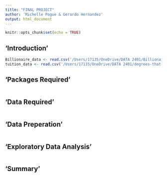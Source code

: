 ```yaml
---
title: "FINAL PROJECT"
author: 'Michelle Pogue & Gerardo Hernandez'
output: html_document
---
```


```r
knitr::opts_chunk$set(echo = TRUE)
```
## 'Introduction'


```r
Billionaire_data <- read.csv('/Users/17135/OneDrive/DATA 2401/Billionaire.csv', stringsAsFactors = F)
tuition_data <- read.csv('/Users/17135/OneDrive/DATA 2401/degrees-that-pay-back.csv', stringsAsFactors = F)
```

## 'Packages Required'


```r


```

## 'Data Required'


```r


```

## 'Data Preperation'


```r


```

## 'Exploratory Data Analysis'


```r


```

## 'Summary'


```r


```


